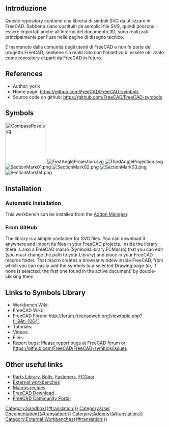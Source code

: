 <languages/>

<span id="Introduction"></span>
==Introduzione==

{{TOCright}}

Questo repository contiene una libreria di simboli SVG da utilizzare in FreeCAD. Sebbene siano costituiti da semplici file SVG, quindi possono essere importati anche all'interno del documento 3D, sono realizzati principalmente per l'uso nelle pagine di disegno tecnico.

<div class="mw-translate-fuzzy">
È mantenuto dalla comunità degli utenti di FreeCAD e non fa parte del progetto FreeCAD, sebbene sia realizzato con l'obiettivo di essere utilizzato come repository di parti da FreeCAD in futuro.
</div>

==References==

* Author: yorik
* Home page: https://github.com/FreeCAD/FreeCAD-symbols
* Source code on github: https://github.com/FreeCAD/FreeCAD-symbols

==Symbols==

[[Image:CompassRose.svg|128px]]
[[Image:FirstAngleProjection.svg]]
[[Image:ThirdAngleProjection.svg]]
[[Image:SectionMark01.png]]
[[Image:SectionMark02.png]]
[[Image:SectionMark03.png]]
[[Image:SectionMark04.png]]

==Installation==

===Automatic installation===

This workbench can be installed from the [[Std_AddonMgr|Addon Manager]].

===From GitHub===

The library is a simple container for SVG files. You can download it anywhere and import its files in your FreeCAD projects. Inside the library, there is also a FreeCAD macro (SymbolsLibrary.FCMacro) that you can edit (you must change the path to your Library) and place in your FreeCAD macros folder. That macro creates a browser window inside FreeCAD, from which you can easily add the symbols to a selected Drawing page (or, if none is selected, the first one found in the active document) by double-clicking them.

==Links to Symbols Library ==

* Workbench Wiki: 
* FreeCAD Wiki:
* FreeCAD Forum: http://forum.freecadweb.org/viewtopic.php?f=9&t=10641
* Tutorials: 
* Videos:  
* Files: 
* Report bugs: Please report bugs at [http://forum.freecadweb.org/index.php FreeCAD forum] or https://github.com/FreeCAD/FreeCAD-symbols/issues

==Other useful links==

* [http://www.freecadweb.org/wiki/index.php?title=Sandbox:Parts_Library Parts Library], [http://www.freecadweb.org/wiki/index.php?title=Sandbox:Bolts Bolts], [http://www.freecadweb.org/wiki/index.php?title=Sandbox:Fasteners Fasteners], [http://www.freecadweb.org/wiki/index.php?title=Sandbox:FCGear FCGear]
* [[External_workbenches|External workbenches]]
* [[Macros_recipes|Macros recipes]]
* [[Download|FreeCAD Download]]
* [[FreeCAD_Community_Portal|FreeCAD Community Portal]]



[[Category:Sandbox{{#translation:}}]]
[[Category:User Documentation{{#translation:}}]]
[[Category:Addons{{#translation:}}]]
[[Category:External Workbenches{{#translation:}}]]
{{clear}}